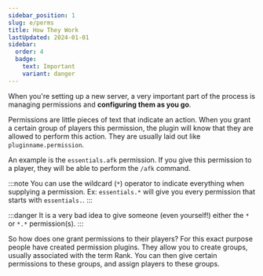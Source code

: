 ```yaml
---
sidebar_position: 1
slug: e/perms
title: How They Work
lastUpdated: 2024-01-01
sidebar:
  order: 4
  badge:
    text: Important
    variant: danger
---
```


When you're setting up a new server, a very important part of the process is managing permissions and **configuring them as you go**. 

Permissions are little pieces of text that indicate an action. When you grant a certain group of players this permission, the plugin will know that they are allowed to perform this action. They are usually laid out like `pluginname.permission`.  

An example is the `essentials.afk` permission. If you give this permission to a player, they will be able to perform the `/afk` command.

:::note
You can use the wildcard (`*`) operator to indicate everything when supplying a permission.
Ex: `essentials.*` will give you every permission that starts with `essentials.`.
:::

:::danger
It is a very bad idea to give someone (even yourself!) either the `*` or `*.*` permission(s).
:::
 
So how does one grant permissions to their players? For this exact purpose people have created permission plugins. They allow you to create groups, usually associated with the term Rank. You can then give certain permissions to these groups, and assign players to these groups.
